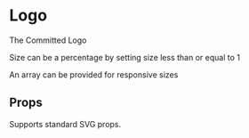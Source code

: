 
<Meta title="Components|Logo" component={Logo} />

# Logo

The Committed Logo

<Preview>
  <Story name="size 512">
    <Logo size={512} />
  </Story>
  <Story name="default">
    <Logo />
  </Story>
  <Story name="size 128">
    <Logo size={128} />
  </Story>
  <Story name="size 64">
    <Logo size={64} />
  </Story>
  <Story name="size 24">
    <Logo size={24} />
  </Story>
  <Story name="size 16">
    <Logo size={16} />
  </Story>
</Preview>

Size can be a percentage by setting size less than or equal to 1

<Preview>
  <Story name="size 100%">
    <Logo size={1} />
  </Story>
  <Story name="size 50%">
    <Logo size={1 / 2} />
  </Story>
  <Story name="size 25%">
    <Logo size={1 / 4} />
  </Story>
</Preview>

An array can be provided for responsive sizes

<Preview>
  <Story name="responsive">
    <Flex>
      <Logo size={1} />
      <Logo size={[1 / 2, 1]} />
      <Logo size={[1 / 4, 1 / 2, 1]} />
    </Flex>
  </Story>
</Preview>

## Props

Supports standard SVG props.

<Props of={LogoDocs} />

